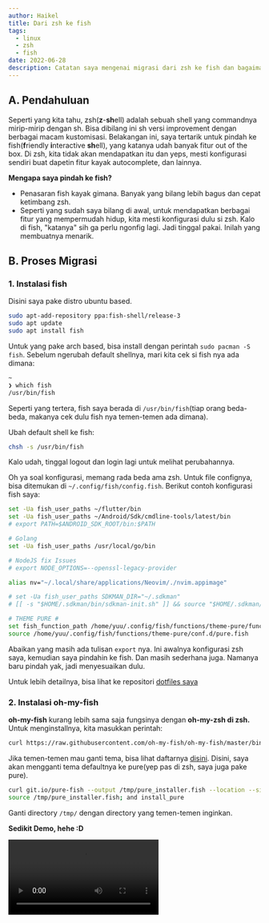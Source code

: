 ```yaml
---
author: Haikel
title: Dari zsh ke fish
tags:
  - linux
  - zsh
  - fish
date: 2022-06-28
description: Catatan saya mengenai migrasi dari zsh ke fish dan bagaimana rasanya
---
```


## A. Pendahuluan

Seperti yang kita tahu, zsh(**z**-**sh**ell) adalah sebuah shell yang commandnya mirip-mirip dengan sh. Bisa dibilang ini sh versi improvement dengan berbagai macam kustomisasi. Belakangan ini, saya tertarik untuk pindah ke fish(**f**riendly **i**nteractive **sh**ell), yang katanya udah banyak fitur out of the box. Di zsh, kita tidak akan mendapatkan itu dan yeps, mesti konfigurasi sendiri buat dapetin fitur kayak autocomplete, dan lainnya.

**Mengapa saya pindah ke fish?**

- Penasaran fish kayak gimana. Banyak yang bilang lebih bagus dan cepat ketimbang zsh.
- Seperti yang sudah saya bilang di awal, untuk mendapatkan berbagai fitur yang mempermudah hidup, kita mesti konfigurasi dulu si zsh. Kalo di fish, "katanya" sih ga perlu ngonfig lagi. Jadi tinggal pakai. Inilah yang membuatnya menarik.

## B. Proses Migrasi

### 1. Instalasi fish

Disini saya pake distro ubuntu based.

```sh
sudo apt-add-repository ppa:fish-shell/release-3
sudo apt update
sudo apt install fish
```

Untuk yang pake arch based, bisa install dengan perintah `sudo pacman -S fish`. Sebelum ngerubah default shellnya, mari kita cek si fish nya ada dimana:

```sh
~
❯ which fish
/usr/bin/fish
```

Seperti yang tertera, fish saya berada di `/usr/bin/fish`(tiap orang beda-beda, makanya cek dulu fish nya temen-temen ada dimana).

Ubah default shell ke fish:

```sh
chsh -s /usr/bin/fish
```

Kalo udah, tinggal logout dan login lagi untuk melihat perubahannya.

Oh ya soal konfigurasi, memang rada beda ama zsh. Untuk file confignya, bisa ditemukan di `~/.config/fish/config.fish`. Berikut contoh konfigurasi fish saya:

```sh
set -Ua fish_user_paths ~/flutter/bin
set -Ua fish_user_paths ~/Android/Sdk/cmdline-tools/latest/bin
# export PATH=$ANDROID_SDK_ROOT/bin:$PATH

# Golang
set -Ua fish_user_paths /usr/local/go/bin

# NodeJS fix Issues
# export NODE_OPTIONS=--openssl-legacy-provider

alias nv="~/.local/share/applications/Neovim/./nvim.appimage"

# set -Ua fish_user_paths SDKMAN_DIR="~/.sdkman"
# [[ -s "$HOME/.sdkman/bin/sdkman-init.sh" ]] && source "$HOME/.sdkman/bin/sdkman-init.sh"

# THEME PURE #
set fish_function_path /home/yuu/.config/fish/functions/theme-pure/functions/ $fish_function_path
source /home/yuu/.config/fish/functions/theme-pure/conf.d/pure.fish
```

Abaikan yang masih ada tulisan `export` nya. Ini awalnya konfigurasi zsh saya, kemudian saya pindahin ke fish. Dan masih sederhana juga. Namanya baru pindah yak, jadi menyesuaikan dulu.

Untuk lebih detailnya, bisa lihat ke repositori [dotfiles saya](https://github.com/haikelz/dotfiles/blob/master/new-bspwm/.config/fish/config.fish)

### 2. Instalasi oh-my-fish

**oh-my-fish** kurang lebih sama saja fungsinya dengan **oh-my-zsh di zsh.** Untuk menginstallnya, kita masukkan perintah:

```sh
curl https://raw.githubusercontent.com/oh-my-fish/oh-my-fish/master/bin/install | fish
```

<LightboxImage
  src="blog/dari-fish-ke-zsh/oh-my-fish.png?ik-sdk-version=javascript-1.4.3&updatedAt=1669162175073"
  alt="oh-my-fish"
/>

Jika temen-temen mau ganti tema, bisa lihat daftarnya [disini](https://github.com/oh-my-fish/oh-my-fish/blob/master/docs/Themes.md). Disini, saya akan mengganti tema defaultnya ke pure(yep pas di zsh, saya juga pake pure).

```sh
curl git.io/pure-fish --output /tmp/pure_installer.fish --location --silent
source /tmp/pure_installer.fish; and install_pure
```

Ganti directory `/tmp/` dengan directory yang temen-temen inginkan.

**Sedikit Demo, hehe :D**

<Video src="https://streamable.com/e/j7ac0d" title="Fish Demo" />

### 3. Uninstall zsh dan oh-my-zsh

Sebenarnya ini opsional, tapi karena default shellnya udah di fish, maka saya uninstall zsh beserta oh-my-zsh nya.

```sh
sudo apt --purge remove zsh
```

<LightboxImage
  src="blog/dari-fish-ke-zsh/uninstall-zsh.png?ik-sdk-version=javascript-1.4.3&updatedAt=1669162135308"
  alt="Uninstall zsh"
/>

Untuk uninstall oh-my-zsh, lakukan cara berikut:

- Pergi ke direktori `~/.oh-my-zsh/tools/`
- Nah disitu ada file yang namanya `uninstall.sh`
- Ubah filenya jadi executable dengan perintah `sudo chmod 777 uninstall.sh`
- Kemudian uninstall oh-my-zsh dengan `./uninstall.sh`

<LightboxImage
  src="blog/dari-fish-ke-zsh/uninstall-oh-my-zsh.png?ik-sdk-version=javascript-1.4.3&updatedAt=1669162160120"
  alt="Uninstall oh-my-zsh"
/>

Dia bakal ngembaliin default shellnya ke sh. Dalam hal ini, kita rubah lagi ke fish dengan `chsh -s /usr/bin/fish`

## C. Penutup

Yeps sekian aja catatan ini. So far aman, dan nyaman juga pake fish. Ga terlalu mikirin time execution juga sih seperti kata orang-orang, cuma murni pengen nyoba hal yang baru aja. **Terima kasih 🌸**

## D. Referensi

- [Fish vs. Zsh vs. Bash and Why You Should Switch to Fish](https://betterprogramming.pub/fish-vs-zsh-vs-sh-reasons-why-you-need-to-switch-to-fish-4e63a66687eb)
- [fish official website](https://fishshell.com/)
